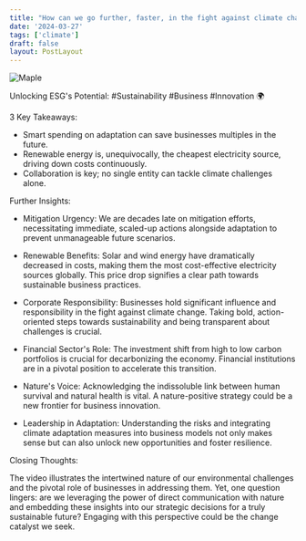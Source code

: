 ```yaml
---
title: "How can we go further, faster, in the fight against climate change?"
date: '2024-03-27'
tags: ['climate']
draft: false
layout: PostLayout
---
```


<div className="flex justify-center">
<div className="my-1 w-full px-2 xl:my-1 xl:w-1/2 xl:px-2">
    <img src="https://img.youtube.com/vi/4367GF6vi0Y/0.jpg" alt="Maple" className="mx-auto h-58 w-auto" />
</div>
</div>

Unlocking ESG's Potential: #Sustainability #Business #Innovation 🌍

3 Key Takeaways:

- Smart spending on adaptation can save businesses multiples in the future.
- Renewable energy is, unequivocally, the cheapest electricity source, driving down costs continuously.
- Collaboration is key; no single entity can tackle climate challenges alone.

Further Insights:

- Mitigation Urgency: We are decades late on mitigation efforts, necessitating immediate, scaled-up actions alongside adaptation to prevent unmanageable future scenarios.

- Renewable Benefits: Solar and wind energy have dramatically decreased in costs, making them the most cost-effective electricity sources globally. This price drop signifies a clear path towards sustainable business practices.

- Corporate Responsibility: Businesses hold significant influence and responsibility in the fight against climate change. Taking bold, action-oriented steps towards sustainability and being transparent about challenges is crucial.

- Financial Sector's Role: The investment shift from high to low carbon portfolios is crucial for decarbonizing the economy. Financial institutions are in a pivotal position to accelerate this transition.

- Nature's Voice: Acknowledging the indissoluble link between human survival and natural health is vital. A nature-positive strategy could be a new frontier for business innovation.

- Leadership in Adaptation: Understanding the risks and integrating climate adaptation measures into business models not only makes sense but can also unlock new opportunities and foster resilience.

Closing Thoughts:

The video illustrates the intertwined nature of our environmental challenges and the pivotal role of businesses in addressing them. Yet, one question lingers: are we leveraging the power of direct communication with nature and embedding these insights into our strategic decisions for a truly sustainable future? Engaging with this perspective could be the change catalyst we seek.
